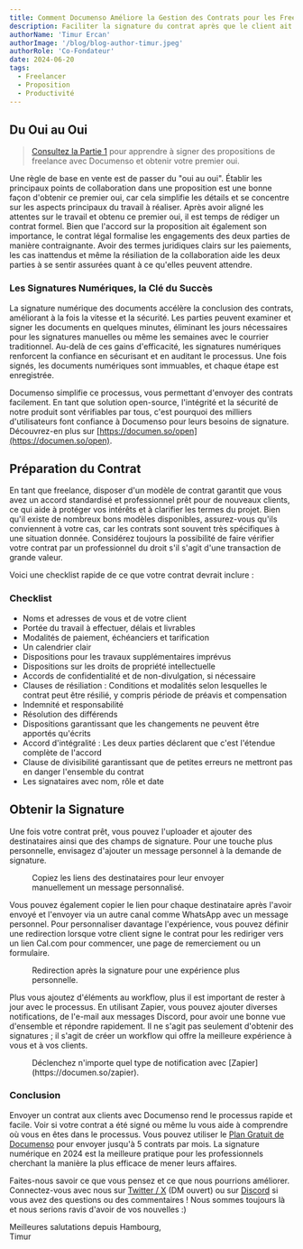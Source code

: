 ```yaml
---
title: Comment Documenso Améliore la Gestion des Contrats pour les Freelancers, les Aidant à Conclure plus Efficacement avec leurs Clients
description: Faciliter la signature du contrat après que le client ait dit oui est crucial. Découvrez comment Documenso peut aider.
authorName: 'Timur Ercan'
authorImage: '/blog/blog-author-timur.jpeg'
authorRole: 'Co-Fondateur'
date: 2024-06-20
tags:
  - Freelancer
  - Proposition
  - Productivité
---
```


## Du Oui au Oui

> [Consultez la Partie 1](https://documen.so/freelance-proposal) pour apprendre à signer des propositions de freelance avec Documenso et obtenir votre premier oui.

Une règle de base en vente est de passer du "oui au oui". Établir les principaux points de collaboration dans une proposition est une bonne façon d'obtenir ce premier oui, car cela simplifie les détails et se concentre sur les aspects principaux du travail à réaliser. Après avoir aligné les attentes sur le travail et obtenu ce premier oui, il est temps de rédiger un contrat formel. Bien que l'accord sur la proposition ait également son importance, le contrat légal formalise les engagements des deux parties de manière contraignante. Avoir des termes juridiques clairs sur les paiements, les cas inattendus et même la résiliation de la collaboration aide les deux parties à se sentir assurées quant à ce qu'elles peuvent attendre.

### **Les Signatures Numériques, la Clé du Succès**

La signature numérique des documents accélère la conclusion des contrats, améliorant à la fois la vitesse et la sécurité. Les parties peuvent examiner et signer les documents en quelques minutes, éliminant les jours nécessaires pour les signatures manuelles ou même les semaines avec le courrier traditionnel. Au-delà de ces gains d'efficacité, les signatures numériques renforcent la confiance en sécurisant et en auditant le processus. Une fois signés, les documents numériques sont immuables, et chaque étape est enregistrée.

Documenso simplifie ce processus, vous permettant d'envoyer des contrats facilement. En tant que solution open-source, l'intégrité et la sécurité de notre produit sont vérifiables par tous, c'est pourquoi des milliers d'utilisateurs font confiance à Documenso pour leurs besoins de signature. Découvrez-en plus sur [https://documen.so/open](https://documen.so/open).

## Préparation du Contrat

En tant que freelance, disposer d'un modèle de contrat garantit que vous avez un accord standardisé et professionnel prêt pour de nouveaux clients, ce qui aide à protéger vos intérêts et à clarifier les termes du projet. Bien qu'il existe de nombreux bons modèles disponibles, assurez-vous qu'ils conviennent à votre cas, car les contrats sont souvent très spécifiques à une situation donnée. Considérez toujours la possibilité de faire vérifier votre contrat par un professionnel du droit s'il s'agit d'une transaction de grande valeur.

Voici une checklist rapide de ce que votre contrat devrait inclure :

### Checklist

- Noms et adresses de vous et de votre client
- Portée du travail à effectuer, délais et livrables
- Modalités de paiement, échéanciers et tarification
- Un calendrier clair
- Dispositions pour les travaux supplémentaires imprévus
- Dispositions sur les droits de propriété intellectuelle
- Accords de confidentialité et de non-divulgation, si nécessaire
- Clauses de résiliation : Conditions et modalités selon lesquelles le contrat peut être résilié, y compris période de préavis et compensation
- Indemnité et responsabilité
- Résolution des différends
- Dispositions garantissant que les changements ne peuvent être apportés qu'écrits
- Accord d'intégralité : Les deux parties déclarent que c'est l'étendue complète de l'accord
- Clause de divisibilité garantissant que de petites erreurs ne mettront pas en danger l'ensemble du contrat
- Les signataires avec nom, rôle et date

## Obtenir la Signature

Une fois votre contrat prêt, vous pouvez l'uploader et ajouter des destinataires ainsi que des champs de signature. Pour une touche plus personnelle, envisagez d'ajouter un message personnel à la demande de signature.

<figure>
  <MdxNextImage
    src="/blog/l1.png"
    width="1260"
    height="630"
    alt="Copiez le lien du destinataire pour envoyer manuellement un lien de signature."
  />

  <figcaption className="text-center">
    Copiez les liens des destinataires pour leur envoyer manuellement un message personnalisé.
  </figcaption>
</figure>

Vous pouvez également copier le lien pour chaque destinataire après l'avoir envoyé et l'envoyer via un autre canal comme WhatsApp avec un message personnel. Pour personnaliser davantage l'expérience, vous pouvez définir une redirection lorsque votre client signe le contrat pour les rediriger vers un lien Cal.com pour commencer, une page de remerciement ou un formulaire.

<figure>
  <MdxNextImage
    src="/blog/l2.png"
    width="1260"
    height="630"
    alt="Lien de redirection dans les paramètres avancés."
  />

  <figcaption className="text-center">
    Redirection après la signature pour une expérience plus personnelle.
  </figcaption>
</figure>

Plus vous ajoutez d'éléments au workflow, plus il est important de rester à jour avec le processus. En utilisant Zapier, vous pouvez ajouter diverses notifications, de l'e-mail aux messages Discord, pour avoir une bonne vue d'ensemble et répondre rapidement. Il ne s'agit pas seulement d'obtenir des signatures ; il s'agit de créer un workflow qui offre la meilleure expérience à vous et à vos clients.

<figure>
  <MdxNextImage
    src="/blog/l3.png"
    width="1260"
    height="630"
    alt="Intégration de Zapier Documenso Discord."
  />

  <figcaption className="text-center">
      Déclenchez n'importe quel type de notification avec [Zapier](https://documen.so/zapier).
  </figcaption>
</figure>

### Conclusion

Envoyer un contrat aux clients avec Documenso rend le processus rapide et facile. Voir si votre contrat a été signé ou même lu vous aide à comprendre où vous en êtes dans le processus. Vous pouvez utiliser le [Plan Gratuit de Documenso](https://app.documenso.com/signup?utm_source=blog-freelancer-contract) pour envoyer jusqu'à 5 contrats par mois. La signature numérique en 2024 est la meilleure pratique pour les professionnels cherchant la manière la plus efficace de mener leurs affaires.

Faites-nous savoir ce que vous pensez et ce que nous pourrions améliorer. Connectez-vous avec nous sur [Twitter / X](https://twitter.com/eltimuro) (DM ouvert) ou sur [Discord](https://documen.so/discord) si vous avez des questions ou des commentaires ! Nous sommes toujours là et nous serions ravis d'avoir de vos nouvelles :)

Meilleures salutations depuis Hambourg,\
Timur
